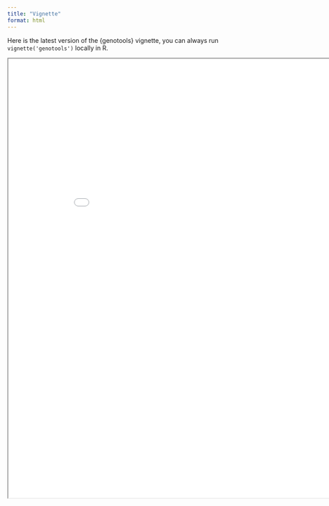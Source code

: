```yaml
---
title: "Vignette"
format: html
---
```


Here is the latest version of the {genotools} vignette, you can always run `vignette('genotools')` locally in R.

```{=html}
<iframe width="900" height="1000" src="genotools.html" title="genotools vignette"></iframe>
```
